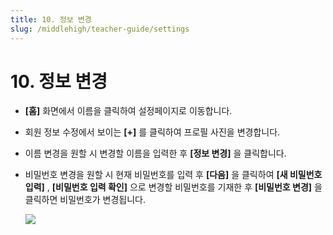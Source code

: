 ```yaml
---
title: 10. 정보 변경
slug: /middlehigh/teacher-guide/settings
---
```



# 10. 정보 변경

- **\[홈]** 화면에서 이름을 클릭하여 설정페이지로 이동합니다.
- 회원 정보 수정에서 보이는 **\[+]** 를 클릭하여 프로필 사진을 변경합니다.
- 이름 변경을 원할 시 변경할 이름을 입력한 후 **\[정보 변경]** 을 클릭합니다.
- 비밀번호 변경을 원할 시 현재 비밀번호를 입력 후 **\[다음]** 을 클릭하여 **\[새 비밀번호 입력]** , **\[비밀번호 입력 확인]** 으로 변경할 비밀번호를 기재한 후 **\[비밀번호 변경]** 을 클릭하면 비밀번호가 변경됩니다.

  <Image src="/img/kr/middlehigh/teacher/10-01.jpg" size="lg" />
